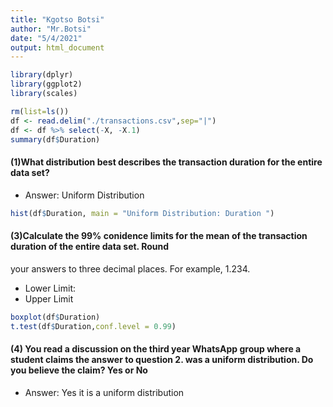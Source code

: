 ```yaml
---
title: "Kgotso Botsi"
author: "Mr.Botsi"
date: "5/4/2021"
output: html_document
---
```

```r
library(dplyr)
library(ggplot2)
library(scales)
```

```r
rm(list=ls())
df <- read.delim("./transactions.csv",sep="|")
df <- df %>% select(-X, -X.1)
summary(df$Duration)
```
#### (1)What distribution best describes the transaction duration for the entire data set?

* Answer: Uniform Distribution


```r
hist(df$Duration, main = "Uniform Distribution: Duration ")
```

#### (3)Calculate the 99% conidence limits for the mean of the transaction duration of the entire data set. Round
your answers to three decimal places. For example, 1.234.
 
* Lower Limit:
* Upper Limit

```r
boxplot(df$Duration)
t.test(df$Duration,conf.level = 0.99)
```
#### (4) You read a discussion on the third year WhatsApp group where a student claims the answer to question 2. was a uniform distribution. Do you believe the claim?  Yes or  No

* Answer: Yes it is a uniform distribution

